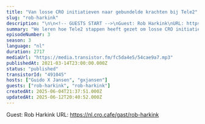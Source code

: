 ```yaml
---
title: "Van losse CRO initiatieven naar gebundelde krachten bij Tele2"
slug: "rob-harkink"
description: "\n\n<!-- GUESTS START -->\nGuest: Rob Harkink\nURL: https://nl.cro.cafe/gast/rob-harkink\n<!-- GUESTS END -->"
summary: "We leren hoe Tele2 stappen heeft gezet om losse CRO initiatieven te coördineren en te integreren in de organisatie"
episodeNumber: 3
season: 3
language: "nl"
duration: 2717
mediaUrl: "https://media.transistor.fm/fc5da4e5/54cae9a7.mp3"
publishedAt: 2021-03-14T23:00:00.000Z
status: "published"
transistorId: "491045"
hosts: ["Guido X Jansen", "gxjansen"]
guests: ["rob-harkink", "rob-harkink"]
createdAt: 2025-06-04T21:37:51.000Z
updatedAt: 2025-06-12T20:40:52.000Z
---
```


<!-- GUESTS START -->
Guest: Rob Harkink
URL: https://nl.cro.cafe/gast/rob-harkink
<!-- GUESTS END -->
